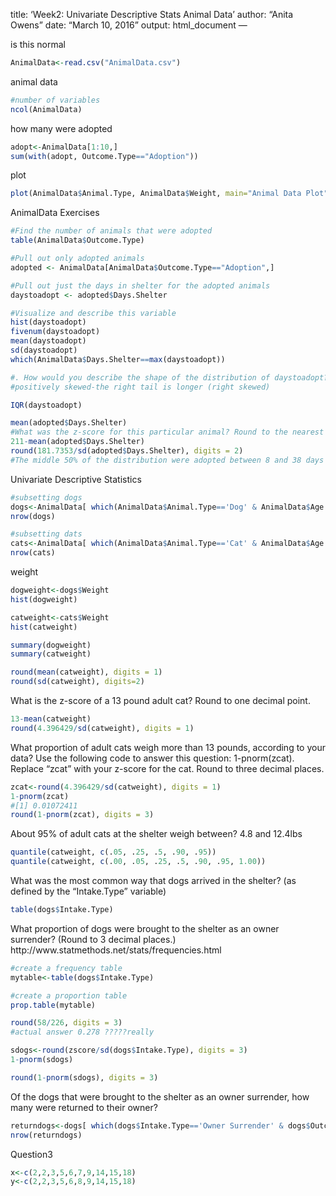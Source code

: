title: 'Week2: Univariate Descriptive Stats Animal Data'
author: "Anita Owens"
date: "March 10, 2016"
output: html_document
---

is this normal
```r
AnimalData<-read.csv("AnimalData.csv")
```
animal data
```r
#number of variables
ncol(AnimalData)
```
how many were adopted
```r
adopt<-AnimalData[1:10,]
sum(with(adopt, Outcome.Type=="Adoption"))
```
plot
```r
plot(AnimalData$Animal.Type, AnimalData$Weight, main="Animal Data Plot")

```
AnimalData Exercises
```r
#Find the number of animals that were adopted
table(AnimalData$Outcome.Type)

#Pull out only adopted animals
adopted <- AnimalData[AnimalData$Outcome.Type=="Adoption",]

#Pull out just the days in shelter for the adopted animals
daystoadopt <- adopted$Days.Shelter

#Visualize and describe this variable
hist(daystoadopt)
fivenum(daystoadopt)
mean(daystoadopt)
sd(daystoadopt)
which(AnimalData$Days.Shelter==max(daystoadopt))

#. How would you describe the shape of the distribution of daystoadopt?
#positively skewed-the right tail is longer (right skewed)

IQR(daystoadopt)

mean(adopted$Days.Shelter)
#What was the z-score for this particular animal? Round to the nearest TWO decimal places.
211-mean(adopted$Days.Shelter)
round(181.7353/sd(adopted$Days.Shelter), digits = 2)
#The middle 50% of the distribution were adopted between 8 and 38 days
```
Univariate Descriptive Statistics
```r
#subsetting dogs
dogs<-AnimalData[ which(AnimalData$Animal.Type=='Dog' & AnimalData$Age.Intake >= 1),]
nrow(dogs)

#subsetting dats
cats<-AnimalData[ which(AnimalData$Animal.Type=='Cat' & AnimalData$Age.Intake >= 1),]
nrow(cats)
```
weight
```r
dogweight<-dogs$Weight
hist(dogweight)

catweight<-cats$Weight
hist(catweight)

summary(dogweight)
summary(catweight)

round(mean(catweight), digits = 1)
round(sd(catweight), digits=2)
```
What is the z-score of a 13 pound adult cat? Round to one decimal point.
```r
13-mean(catweight)
round(4.396429/sd(catweight), digits = 1)
```
What proportion of adult cats weigh more than 13 pounds, according to your data? Use the following code to answer this question: 1-pnorm(zcat). Replace "zcat" with your z-score for the cat. Round to three decimal places.
```r
zcat<-round(4.396429/sd(catweight), digits = 1)
1-pnorm(zcat)
#[1] 0.01072411
round(1-pnorm(zcat), digits = 3)
```
About 95% of adult cats at the shelter weigh between?
4.8 and 12.4lbs

 ```r
quantile(catweight, c(.05, .25, .5, .90, .95))
quantile(catweight, c(.00, .05, .25, .5, .90, .95, 1.00))
```
What was the most common way that dogs arrived in the shelter? (as defined by the “Intake.Type” variable)
```r
table(dogs$Intake.Type)
```
What proportion of dogs were brought to the shelter as an owner surrender? (Round to 3 decimal places.)
http://www.statmethods.net/stats/frequencies.html
```r
#create a frequency table
mytable<-table(dogs$Intake.Type)

#create a proportion table
prop.table(mytable)

round(58/226, digits = 3)
#actual answer 0.278 ?????really

sdogs<-round(zscore/sd(dogs$Intake.Type), digits = 3)
1-pnorm(sdogs)

round(1-pnorm(sdogs), digits = 3)

```
Of the dogs that were brought to the shelter as an owner surrender, how many were returned to their owner?
```r
returndogs<-dogs[ which(dogs$Intake.Type=='Owner Surrender' & dogs$Outcome.Type == "Return to Owner"),]
nrow(returndogs)
```
Question3
```r
x<-c(2,2,3,5,6,7,9,14,15,18)
y<-c(2,2,3,5,6,8,9,14,15,18)
```